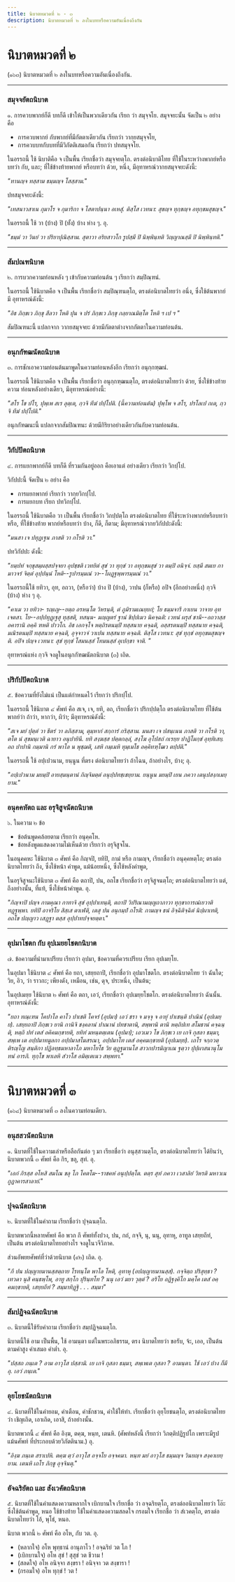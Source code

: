 ```yaml
---
title: นิบาตหมวดที่ ๒ - ๓
description: นิบาตหมวดที่ ๒ ลงในบทหรือความอันเนื่องถึงกัน
---
```


# นิบาตหมวดที่ ๒

(๑๖๓) นิบาตหมวดที่ ๒ ลงในบทหรือความอันเนื่องถึงกัน.

---

### สมุจจยัตถนิบาต

๑. การควบพากย์ก็ดี บทก็ดี เข้าให้เป็นพวกเดียวกัน เรียก ว่า สมุจฺจโย.
สมุจจยะนั้น จัดเป็น ๒ อย่าง คือ

- การควบพากย์ กับพากย์ที่มีกัตตาเดียวกัน เรียกว่า วากฺยสมุจฺจโย,
- การควบบทกับบทที่มีวิภัตติเสมอกัน เรียกว่า ปทสมุจฺจโย.

ในอรรถนี้ ใช้ นิบาติคือ จ เป็นพื้น เรียกชื่อว่า สมุจฺจยตฺโถ. ตรงต่อนิบาติไทย ที่ใช้ในระหว่างพากย์หรือบทว่า กับ, และ; ที่ใช้ข้างท้ายพากย์ หรือบทว่า ด้วย, หนึ่ง,
มีอุทาหรณ์วากยสมุจจยะดังนี้:

_"ทานญฺจ ทสฺสาม ธมฺมญฺจ โสสฺสาม."_

ปทสมุจจยะดังนี้:

_"เทสนาวสาเน กุมาโร จ กุมาริกา จ โสตาปนฺนา อเหสุํ. ติสฺโส เวทนา: สุขญฺจ ทุกฺขญฺจ อทุกฺขมสุขญฺจ."_

ในอรรถนี้ ใช้ วา (บ้าง) ปิ (ทั้ง) บ้าง ห่าง ๆ. อุ.

_"ธมฺมํ วา วินยํ วา ปริยาปุณิสฺสาม. สุตาวา อริยสาวโก รูปสฺมึ ปิ นิพฺพินฺทติ วิญฺญาณสฺมึ ปิ นิพฺพินฺทติ."_

---

### สัมปณฑนิบาต

๒. การบวกความท่อนหลัง ๆ เข้ากับความท่อนต้น ๆ เรียกว่า สมฺปิณฺฑนํ.

ในอรรถนี้ ใช้นิบาตคือ จ เป็นพื้น เรียกชื่อว่า สมฺปิณฺฑนตฺโถ, ตรงต่อนิบาตไทยว่า อนึ่ง, ซึ่งใช้ต้นพากย์ มี
อุทาหรณ์ดังนี้:

_"อิธ ภิกฺขเว ภิกฺขุ สีลวา โหติ ปุน จ ปรํ ภิกฺขเว ภิกฺขุ กลฺยาณมิตฺโต โหติ ฯ เป ฯ "_

สัมปิณฑนะนี้ แปลกจาก วากยสมุจจยะ ด้วยมีกัตตาต่างจากกัตตาในความท่อนต้น.

---

### อนุกกัฑฒนัตถนิบาต

๓. การชักเอาความท่อนต้นมาพูดในความท่อนหลังอีก เรียกว่า อนุกฺกฑฺฒนํ.

ในอรรถนี้ ใช้นิบาตคือ จ เป็นพื้น เรียกชื่อว่า อนุกฺกฑฺฒนตฺโถ, ตรงต่อนิบาตไทยว่า ด้วย, ซึ่งใช้ข้างท้ายความ ท่อนหลังอย่างเดียว,
มีอุทาหรณ์อย่างนี้:

_"สโร โข ปโร, ปุพฺเพ สเร ลุตฺเต, กฺวจิ ทีฆํ ปปฺโปติ.
(นี้ความท่อนต้น) ปุพฺโพ จ สโร, ปรโลเป กเต, กฺวจิ ทีฆํ ปปฺโปติ."_

อนุกกัฑฒนะนี้ แปลกจากสัมปิณฑนะ ด้วยมีกิริยาอย่างเดียวกันกับความท่อนต้น.

---

### วิกัปปัตถนิบาต

๔. การแยกพากย์ก็ดี บทก็ดี ที่รวมกันอยู่ออก คือเอาแต่ อย่างเดียว เรียกว่า วิกปฺโป.

วิกัปปะนี้ จัดเป็น ๒ อย่าง คือ

- การแยกพากย์ เรียกว่า วากฺยวิกปฺโป.
- การแยกบท เรียก ปทวิกปฺโป.

ในอรรถนี้ ใช้นิบาตคือ วา เป็นพื้น เรียกชื่อว่า วิกปฺปตฺโถ ตรงต่อนิบาตไทย ที่ใช้ระหว่างพากย์หรือบทว่า หรือ, ที่ใช้ข้างท้าย พากย์หรือบทว่า บ้าง, ก็ดี, ก็ตาม;
มีอุทาหรณ์วากยวิกัปปะดังนี้:

_"มนสา เจ ปทุฏเฐน ภาสติ วา กโรติ วา."_

ปทวิกัปปะ ดังนี้:

_"ยมฺปทํ จกฺขุสมฺผสฺสปจฺจยา อุปชฺชติ เวทยิตํ สุขํ วา ทุกฺขํ วา อทุกฺขมสุขํ วา ตมฺปิ อนิจฺจํ. ยสฺมึ สมเย กามาวจรํ จิตฺตํ อุปฺปนฺนํ โหติ--รูปารมฺมณํ วา--โผฏฺฐพฺพารมฺมณํ วา."_

ในอรรถนี้ใช้ ยทิวา, อุท, อถวา, (หรือว่า) บ้าง ปิ (บ้าง), วาปน (ก็หรือ) อปิจ (อีกอย่างหนึ่ง) กฺวจิ (บ้าง) ห่าง ๆ อุ.

_"คาเม วา ยทิวา- รญฺเญ--ยตฺถ อรหนฺโต วิหรนฺติ, ตํ ภูมิรามเณยฺยกํ; โย ธมฺมจารี กาเยน วาจาย อุท เจตสา.
โย--อปฺปทุฏฺเฐสุ ทุสฺสติ, ทสนฺน- มญฺญตรํ ฐานํ ขิปฺปเมว นิคจฺฉติ: เวทนํ ผรุสํ ชานึ--อถวาสฺส อคารานิ อคฺคิ ฑหติ ปาวโก.
อิธ เอกจฺโจ หตฺถิรตนมฺปิ ทสฺสนาย คจฺฉติ, อสฺสรตนมฺปิ ทสฺสนาย คจฺฉติ, มณิรตนมฺปิ ทสฺสนาย คจฺฉติ, อุจฺจาวจํ วาเปน ทสฺสนาย คจฺฉติ. ติสฺโส เวทนา: สุขํ ทุกฺขํ อทุกฺขมสุขญฺจติ.
อปิจ ปญฺจ เวทนา: สุขํ ทุกฺขํ โสมนสฺสํ โทมนสฺสํ อุเปกฺขา จาติ. "_

อุทาหรณ์แห่ง กฺวจิ จงดูในอนุกกัฑฒนัตถนิบาต (๓) เถิด.

---

### ปริกัปปัตถนิบาต

๕. ข้อความที่ยังไม่แน่ เป็นแต่กำหนดไว้ เรียกว่า ปริกปฺโป.

ในอรรถนี้ ใช้นิบาต ๔ ศัพท์ คือ สเจ, เจ, ยทิ, อถ, เรียกชื่อว่า ปริกปฺปตฺโถ ตรงต่อนิบาตไทย ที่ใช้ต้นพากย์ว่า ถ้าว่า, หากว่า, ผิว่า;
มีอุทาหรณ์ดังนี้:

_"สเจ มยํ ปุตฺตํ วา ธีตรํ วา ลภิสฺสาม, ตุมฺหากํ สกฺการํ กริสฺสาม. มนสา เจ ปสนฺเนน ภาสติ วา กโรติ วา, ตโต นํ สุขมนฺเวติ ฉายาว อนุปายินี. ยทิ สงฺฆสฺส ปตฺตกลฺลํ, สงฺโฆ อุโปสถํ กเรยฺย ปาฏิโมกฺขํ อุทฺทิเสยฺ. อถ
ปาปานิ กมฺมานิ กรํ พาโล น พุชฺฌติ, เสหิ กมฺเมหิ ทุมฺเมโธ อคฺคิทฑฺโฒว ตปฺปติ."_

ในอรรถนี้ ใช้ อปฺเปวนาม, ยนฺนูน ที่ตรง ต่อนิบาตไทยว่า ถ้าไฉน, ถ้าอย่างไร, บ้าง; อุ.

_"อปฺเปวนาม มยมฺปิ อายสฺมนฺตานํ กิญฺจิมตฺตํ อนุปฺปทชฺเชยฺยาม. ยนฺนูน มยมฺปิ เยน ภควา เตนุปสงฺกเมยฺยาม."_

---

### อนุคคหัตถ และ อรุจิสูจนัตถนิบาต

๖. ในความ ๒ ข้อ

- ข้อต้นพูดคล้อยตาม เรียกว่า อนุคฺคโห.
- ข้อหลังพูดแสดงความไม่เห็นด้วย เรียกว่า อรุจิสูจโน.

ในอนุคคหะ ใช้นิบาต ๓ ศัพท์ คือ กิญฺจปิ, ยทิปิ, กามํ หรือ กามญฺจ, เรียกชื่อว่า อนุคฺคหตฺโถ;
ตรงต่อนิบาตไทยว่า ถึง, ซึ่งใช้หน้า คำพูด, แม้น้อยหนึ่ง, ซึ่งใช้หลังคำพูด,

ในอรุจิสูจนะใช้นิบาต ๓ ศัพท์ คือ ตถาปิ, ปน, อถโข เรียกชื่อว่า อรุจิสูจนตฺโถ; ตรงต่อนิบาตไทยว่า แต่, ถึงอย่างนั้น, ที่แท้, ซึ่งใช้หน้าคำพูด. อุ.

_"กิญฺจาปิ ปญฺจ กามคุณา กาทาจิ สุขํ อุปฺปาเทนฺติ, ตถาปิ วิปริณามญฺญถาภาวา ทุกฺขาการณํเยวาติ ทฏฺฐพฺพา. ยทิปิ อาจริโย สิสฺเส ตาเฬติ, เตสุ ปน อนุกมฺปํ กโรติ: กามญฺจ ธนํ อิจฺฉิติจฺฉิตํ นิปฺผาเทติ, อถโข ปญฺญาว เสฏฺฐา ตสฺส อุปฺปาทปจฺจยตฺตา."_

---

### อุปมาโชตก กับ อุปเมยยโชตกนิบาต

๗. ข้อความที่นำมาเปรียบ เรียกว่า อุปมา, ข้อความที่ควรเปรียบ เรียก อุปเมยฺโย.

ในอุปมา ใช้นิบาต ๔ ศัพท์ คือ ยถา, เสยฺยถาปิ, เรียกชื่อว่า อุปมาโชตโก.
ตรงต่อนิบาตไทย ว่า ฉันใด; วิย, อิว, ว่า ราวกะ; เพียงดัง, เหมือน, เช่น, ดุจ, ประหนึ่ง, เป็นต้น;

ในอุปเมยฺย ใช้นิบาต ๒ ศัพท์ คือ ตถา, เอวํ, เรียกชื่อว่า อุปเมยฺยโชตโก. ตรงต่อนิบาตไทยว่า ฉันนั้น.
อุทาหรณ์ดังนี้:

_"ยถา ทณฺเฑน โคปาโล คาโว ปาเชติ โคจรํ (อุปมา) เอวํ ชรา จ มจฺจุ จ อายุํ ปาเชนฺติ ปาณินํ (อุปเมยฺย).
เสยฺยถาปิ ภิกฺขเว ยานิ กานิจิ ชงฺคลานํ ปาณานํ ปทชาตานิ, สพฺพานิ ตานิ หตฺถิปเท สโมธานํ คจฺฉนฺติ, หตฺถิ ปทํ เตสํ อคิคมกฺขายติ, ยทิทํ มหนฺตตฺเตน (อุปมา);
เอวเมว โข ภิกฺขเว เย เกจิ กุสลา ธมฺมา, สพฺเพ เต อปฺปมาทมูลกา อปฺปมาสโมสรณา, อปฺปมาโท เตสํ อคฺคมกฺขายติ (อุปเมยฺย).
เถโร จกฺกวตฺติรญฺโญ สนฺติกา ปฏิลทฺธมหาลาโภ มหาโยโธ วิย ตุฏฺฐมานโส สาวกปารมิญาเณ ฐตฺวา ปุปฺผาสนานุโมทนํ อารภิ. ทุกฺโข พาเลหิ สํวาโส อมิตฺเตเนว สพฺพทา."_

---

# นิบาตหมวดที่ ๓

(๑๖๔) นิบาตหมวดที่ ๓ ลงในความท่อนเดียว.

---

### อนุสสวนัตถนิบาต

๑. นิบาตที่ใช้ในความเล่าหรือลือกันต่อ ๆ มา เรียกชื่อว่า อนุสฺสวนตฺโถ, ตรงต่อนิบาตไทยว่า ได้ยินว่า,
นิบาตพวกนี้ ๓ ศัพท์ คือ กิร, ขลุ, สุทํ. อุ.

_"เอกํ กิรสฺส อโหสิ สมโณ ขลุ โภ โคตโม--ราชคหํ อนุปฺปตฺโต. ตตฺร สุทํ ภควา เวสาลิยํ วิหรติ มหาวเน กูฏาคารสาลายํ."_

---

### ปุจฉนัตถนิบาต

๒. นิบาตที่ใช้ในคำถาม เรียกชื่อว่า ปุจฺฉนตฺโถ.

นิบาตพวกนี้หลายศัพท์ คือ พวก กึ ศัพท์ทั้งปวง, ปน, กถํ, กจฺจิ, นุ, นนุ, อุทาหุ, อาทูล เสยฺยถีทํ, เป็นต้น ตรงต่อนิบาตไทยอย่างไร จงดูในวจีวิภาค.

ส่วนอัพยยศัพท์ที่ว่าด้วยนิบาต (๙๒) เถิด. อุ.

_"กึ ปน ปญฺญายมานสฺสตฺถาย โรทนฺโต พาโล โหติ, อุทาหุ (อปญฺญายมานสฺส).
กจฺจิตฺถ ปริสุทฺธา ? เทวดา นุสิ คนฺธพฺโพ, อาทู สกฺโก ปุรินฺทโท ? นนุ เอวํ มยา วุตฺตํ ?
อริโย อฏิฐงฺคิโก มคฺโค เตสํ อคฺคมกฺขายติ, เสยฺยถีทํ ? สมฺมาทิฏฺฐิ . . . สมฺมา"_

---

### สัมปฏิจฉนัตถนิบาต

๓. นิบาตนี้ใช้รับคำถาม เรียกชื่อว่า สมฺปฏิจฺฉนตฺโถ.

นิบาตนี้ใช้ อาม เป็นพื้น, ใช้ อามนฺตา แต่ในพระอภิธรรม, ตรง นิบาตไทยว่า ขอรับ, จ้ะ, เออ, เป็นต้น ตามคำสูง คำเสมอ คำต่ำ.
อุ.

_"ปสฺสถ ภนฺเต ? อาม อาวุโส ปสฺสามิ. เย เกจิ กุสลา ธมฺมา, สพฺเพเต กุสลา ? อามนฺตา.
ใช้ เอวํ บ้าง ก็มี อุ. เอวํ ภนฺเต."_

---

### อุยโยชนัตถนิบาต

๔. นิบาตที่ใช้ในคำยอม, คำเตือน, คำชักชวน, คำใช้ให้ทำ. เรียกชื่อว่า อุยฺโยชนตฺโถ, ตรงต่อนิบาตไทยว่า เชิญเถิด, เอาเถิด, เอาสิ, ถ้าอย่างนั้น.

นิบาตพวกนี้ ๔ ศัพท์ คือ อิงฺฆ, ตคฺฆ, หนฺท, เตนหิ.
(ศัพท์หลังนี้ เรียกว่า วิภตฺติปฏิรูปโก เพราะมีรูปแม้นศัพท์ ที่ประกอบด้วยวิภัตตินาม.) อุ.

_"อิงฺฆ ภนฺเต สราเปหิ. ตคฺฆ ตฺวํ อาวุโส อจฺจโย อจฺจคมา. หนฺท มยํ อาวุโส ธมฺมญฺจ วินยญฺจ สงฺคาเยยฺยาม. เตนหิ เถโร ภิกฺขู อุจฺจินตุ."_

---

### อัจฉริยัตถ และ สังเวคัตถนิบาต

๕. นิบาตที่ใช้ในคำแสดงความหลากใจ เบิกบานใจ เรียกชื่อ ว่า อจฺฉริยตฺโถ,
ตรงต่ออนิบาตไทยว่า โอ๊ะ ซึ่งใช้ต้นคำพูด, หนอ ใช้ข้างท้าย ใช้ในคำแสดงความสลดใจ กรอมใจ เรียกชื่อ
ว่า สํเวคตฺโถ, ตรงต่อนิบาตไทยว่า โอ้, พุโธ่, หนอ.

นิบาต พวกนี้ ๒ ศัพท์ คือ อโห, กับ วต. อุ.

- (หลากใจ) อโห พุทฺธานํ อานุภาโว ! อจฺฉริยํ วต โภ !
- (เบิกบานใจ) อโห สุขํ ! สุสุขํ วต ชีวาม !
- (สลดใจ) อโห อนิจฺจา สงฺขรา ! อนิจฺจา วต สงฺขารา !
- (กรอมใจ) อโห ทุกฺขํ ! วต !
